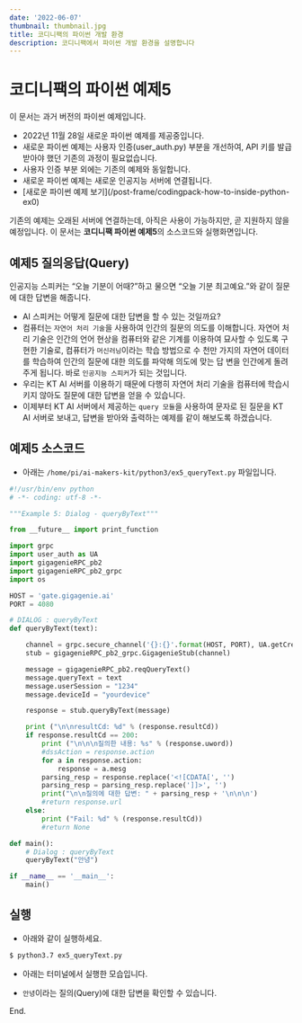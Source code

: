 ```yaml
---
date: '2022-06-07'
thumbnail: thumbnail.jpg
title: 코디니팩의 파이썬 개발 환경
description: 코디니팩에서 파이썬 개발 환경을 설명합니다
---
```


# 코디니팩의 파이썬 예제5

<MdxTextBox>
    <Box sx={{ color: 'secondary.main', fontWeight: 600, mb: 1 }}>이 문서는 과거 버전의 파이썬 예제입니다.</Box>
    <ul>
        <li>2022년 11월 28일 새로운 파이썬 예제를 제공중입니다.</li>
        <li>
            새로운 파이썬 예제는 사용자 인증(user_auth.py) 부분을 개선하여, API 키를 발급받아야 했던 기존의 과정이
            필요없습니다.
        </li>
        <li>사용자 인증 부분 외에는 기존의 예제와 동일합니다.</li>
        <li>새로운 파이썬 예제는 새로운 인공지능 서버에 연결됩니다.</li>
        <li>[새로운 파이썬 예제 보기](/post-frame/codingpack-how-to-inside-python-ex0)</li>
    </ul>
    기존의 예제는 오래된 서버에 연결하는데, 아직은 사용이 가능하지만, 곧 지원하지 않을 예정입니다.
</MdxTextBox>

<MdxTextBox>
    <Box sx={{ color: 'secondary.main', fontWeight: 600, mb: 1 }}>
        이 문서는 <b>코디니팩 파이썬 예제5</b>의 소스코드와 실행화면입니다.
    </Box>
</MdxTextBox>

## 예제5 질의응답(Query)

인공지능 스피커는 “오늘 기분이 어때?”하고 물으면 “오늘 기분 최고예요.”와 같이
질문에 대한 답변을 해줍니다.

-   AI 스피커는 어떻게 질문에 대한 답변을 할 수 있는 것일까요?
-   컴퓨터는 `자연어 처리 기술`을 사용하여 인간의 질문의 의도를
    이해합니다. 자연어 처리 기술은 인간의 언어 현상을 컴퓨터와 같은 기계를 이용하여
    묘사할 수 있도록 구현한 기술로, 컴퓨터가 `머신러닝`이라는 학습 방법으로 수 천만
    가지의 자연어 데이터를 학습하여 인간의 질문에 대한 의도를 파악해 의도에 맞는 답
    변을 인간에게 돌려주게 됩니다. 바로 `인공지능 스피커`가 되는 것입니다.
-   우리는 KT AI 서버를 이용하기 때문에 다행히 자연어 처리 기술을 컴퓨터에 학습시키지 않아도 질문에 대한 답변을 얻을 수 있습니다.
-   이제부터 KT AI 서버에서 제공하는 `query 모듈`을 사용하여 문자로 된 질문을 KT AI 서버로 보내고, 답변을 받아와 출력하는 예제를 같이 해보도록 하겠습니다.

## 예제5 소스코드

-   아래는 `/home/pi/ai-makers-kit/python3/ex5_queryText.py` 파일입니다.

```python
#!/usr/bin/env python
# -*- coding: utf-8 -*-

"""Example 5: Dialog - queryByText"""

from __future__ import print_function

import grpc
import user_auth as UA
import gigagenieRPC_pb2
import gigagenieRPC_pb2_grpc
import os

HOST = 'gate.gigagenie.ai'
PORT = 4080

# DIALOG : queryByText
def queryByText(text):

    channel = grpc.secure_channel('{}:{}'.format(HOST, PORT), UA.getCredentials())
    stub = gigagenieRPC_pb2_grpc.GigagenieStub(channel)

    message = gigagenieRPC_pb2.reqQueryText()
    message.queryText = text
    message.userSession = "1234"
    message.deviceId = "yourdevice"

    response = stub.queryByText(message)

    print ("\n\nresultCd: %d" % (response.resultCd))
    if response.resultCd == 200:
        print ("\n\n\n질의한 내용: %s" % (response.uword))
        #dssAction = response.action
        for a in response.action:
            response = a.mesg
        parsing_resp = response.replace('<![CDATA[', '')
        parsing_resp = parsing_resp.replace(']]>', '')
        print("\n\n질의에 대한 답변: " + parsing_resp + '\n\n\n')
        #return response.url
    else:
        print ("Fail: %d" % (response.resultCd))
        #return None

def main():
    # Dialog : queryByText
    queryByText("안녕")

if __name__ == '__main__':
    main()

```

## 실행

-   아래와 같이 실행하세요.

```bash
$ python3.7 ex5_queryText.py
```

-   아래는 터미널에서 실행한 모습입니다.
-   `안녕`이라는 질의(Query)에 대한 답변을 확인할 수 있습니다.

    <MdxImageView src="/images/codinypack-py/ex5_out1.png" caption="예제 실행" />

<PyExampleLinkBox exampleId="ex5" />

End.
